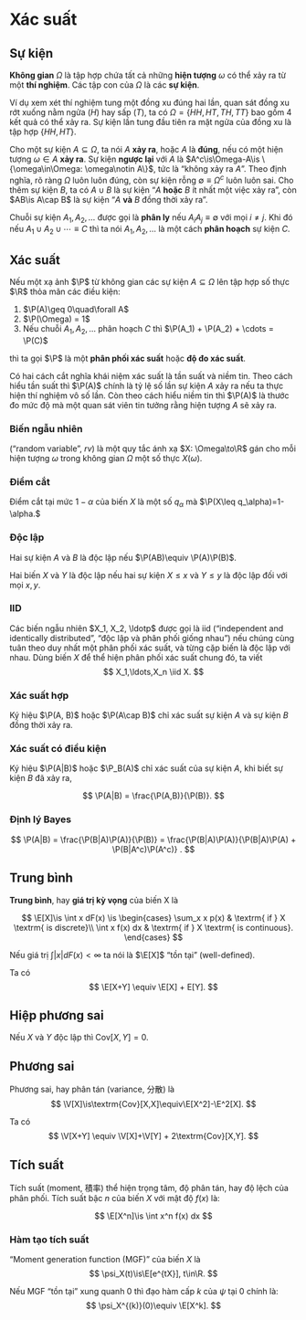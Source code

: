 # Xác suất

## Sự kiện

**Không gian** $\Omega$ là tập hợp chứa tất cả những **hiện tượng**
$\omega$ có thể xảy ra từ một **thí nghiệm**. Các tập con của $\Omega$
là các **sự kiện**.

Ví dụ xem xét thí nghiệm tung một đồng xu đúng hai lần, quan sát đồng xu
rớt xuống nằm ngửa ($H$) hay sấp ($T$), ta có
$\Omega = \{HH, HT, TH, TT\}$ bao gồm 4 kết quả có thể xảy ra. Sự kiện
lần tung đầu tiên ra mặt ngửa của đồng xu là tập hợp $\{HH, HT\}.$

Cho một sự kiện $A\subseteq\Omega$, ta nói $A$ **xảy ra**, hoặc $A$ là
**đúng**, nếu có một hiện tượng $\omega\in A$ **xảy ra**. Sự kiện
**ngược lại** với $A$ là
$A^c\is\Omega-A\is \{\omega\in\Omega: \omega\notin A\}$, tức là "không
xảy ra $A$". Theo định nghĩa, rõ ràng $\Omega$ luôn luôn đúng, còn sự
kiện rỗng $\emptyset\equiv\Omega^c$ luôn luôn sai. Cho thêm sự kiện $B$,
ta có $A\cup B$ là sự kiện "$A$ **hoặc** $B$ ít nhất một việc xảy ra",
còn $AB\is A\cap B$ là sự kiện "$A$ **và** $B$ đồng thời xảy ra".

Chuỗi sự kiện $A_1, A_2, \ldots$ được gọi là **phân ly** nếu
$A_i A_j\equiv\emptyset$ với mọi $i\neq j$. Khi đó nếu
$A_1\cup A_2\cup\cdots\equiv C$ thì ta nói $A_1, A_2, \ldots$ là một
cách **phân hoạch** sự kiện $C$.

## Xác suất

Nếu một xạ ảnh $\P$ từ không gian các sự kiện $A\subseteq\Omega$ lên tập
hợp số thực $\R$ thỏa mãn các điều kiện:

1.  $\P(A)\geq 0\quad\forall A$
2.  $\P(\Omega) = 1$
3.  Nếu chuỗi $A_1, A_2, \ldots$ phân hoạch $C$ thì
    $\P(A_1) + \P(A_2) + \cdots = \P(C)$

thì ta gọi $\P$ là một **phân phối xác suất** hoặc **độ đo xác suất**.

Có hai cách cắt nghĩa khái niệm xác suất là tần suất và niềm tin. Theo
cách hiểu tần suất thì $\P(A)$ chính là tỷ lệ số lần sự kiện $A$ xảy ra
nếu ta thực hiện thí nghiệm vô số lần. Còn theo cách hiểu niềm tin thì
$\P(A)$ là thước đo mức độ mà một quan sát viên tin tưởng rằng hiện
tượng $A$ sẽ xảy ra.

### Biến ngẫu nhiên

::: {#def-randvar}
("random variable", *rv*) là một quy tắc ánh xạ $X: \Omega\to\R$ gán cho
mỗi hiện tượng $\omega$ trong không gian $\Omega$ một số thực
$X(\omega).$
:::

### Điểm cắt

::: {#def-quantile}
Điểm cắt tại mức $1-\alpha$ của biến $X$ là một số $q_\alpha$ mà
$\P(X\leq q_\alpha)=1-\alpha.$
:::

### Độc lập

::: {#def-independent-var}
Hai sự kiện $A$ và $B$ là độc lập nếu $\P(AB)\equiv \P(A)\P(B)$.

Hai biến $X$ và $Y$ là độc lập nếu hai sự kiện $X\leq x$ và $Y\leq y$ là
độc lập đối với mọi $x,y$.
:::

### IID

::: {#def-iid}
Các biến ngẫu nhiên $X_1, X_2, \ldotp$ được gọi là iid ("independent and
identically distributed", "độc lập và phân phối giống nhau") nếu chúng
cùng tuân theo duy nhất một phân phối xác suất, và từng cặp biến là độc
lập với nhau. Dùng biến $X$ để thể hiện phân phối xác suất chung đó, ta
viết
$$
X_1,\ldots,X_n \iid X.
$$
:::

### Xác suất hợp

::: {#def-joint-proba}
Ký hiệu $\P(A, B)$ hoặc $\P(A\cap B)$ chỉ xác suất sự kiện $A$ và sự
kiện $B$ đồng thời xảy ra.
:::

### Xác suất có điều kiện

::: {#def-conditional-proba}
Ký hiệu $\P(A|B)$ hoặc $\P_B(A)$ chỉ xác suất của sự kiện $A$, khi biết
sự kiện $B$ đã xảy ra,

$$
\P(A|B) = \frac{\P(A,B)}{\P(B)}.
$$
:::


::: {#thm-bayes}
### Định lý Bayes
$$
\P(A|B) = \frac{\P(B|A)\P(A)}{\P(B)}
= \frac{\P(B|A)\P(A)}{\P(B|A)\P(A) + \P(B|A^c)\P(A^c)}
.
$$
:::

## Trung bình

::: {#def-expectation}
**Trung bình**, hay **giá trị kỳ vọng** của biến X là

$$
\E[X]\is
\int x dF(x)
\is
\begin{cases}
\sum_x x p(x) & \textrm{ if } X \textrm{ is discrete}\\
\int x f(x) dx & \textrm{ if } X \textrm{ is continuous}.
\end{cases}
$$
:::

Nếu giá trị $\int |x| dF(x) < \infty$ ta nói là $\E[X]$ "tồn tại"
(well-defined).

Ta có
$$
\E[X+Y] \equiv \E[X] + E[Y].
$$

## Hiệp phương sai

::: {#def-covar}
```{=tex}
\begin{align}
\textrm{Cov}[X,Y] &\is \E[(X-\E[X])(Y-\E[Y])] \\
&\equiv \E[XY] - \E[X]\E[Y]
\end{align}
```
:::

Nếu $X$ và $Y$ độc lập thì $\textrm{Cov}[X,Y] = 0$.

## Phương sai

::: {#def-variance}
Phương sai, hay phân tán (variance, 分散) là
$$
\V[X]\is\textrm{Cov}[X,X]\equiv\E[X^2]-\E^2[X].
$$
:::

Ta có
$$
\V[X+Y] \equiv \V[X]+\V[Y] + 2\textrm{Cov}[X,Y].
$$

## Tích suất

Tích suất (moment, 積率) thể hiện trọng tâm, độ phân tán, hay độ lệch
của phân phối. Tích suất bậc $n$ của biến $X$ với mật độ $f(x)$ là:

$$
\E[X^n]\is \int x^n f(x) dx
$$

### Hàm tạo tích suất

::: {#def-mgf}
"Moment generation function (MGF)" của biến $X$ là
$$
\psi_X(t)\is\E[e^{tX}], t\in\R.
$$
:::

Nếu MGF "tồn tại" xung quanh $0$ thì đạo hàm cấp $k$ của $\psi$ tại $0$
chính là:
$$
\psi_X^{(k)}(0)\equiv \E[X^k].
$$
